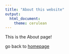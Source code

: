 ```yaml
---
title: "About this website"
output: 
  html_document:
    theme: cerulean
---
```


This is the About page!

go back to [homepage](index.html)
